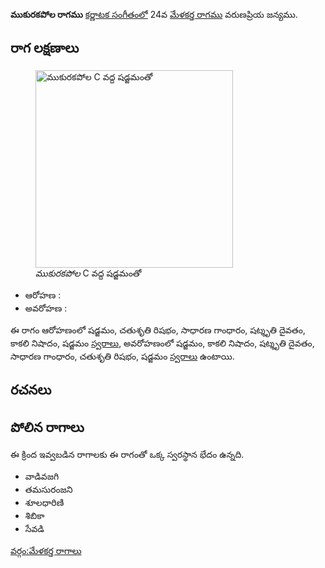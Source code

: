 {{Infobox ragam
	| name          	= ముకురకపోల
	| synonym	    	= 
	| mela          	= 
	| chakra        	= 
	| janaka        	= 
	| type          	= ఔదవ
	| arohanam      	= {{svaraC|S|R2|G2|D3|N3|S'}} 
	| avarohanam    	= {{svaraC|S'|N3|D3|G2|R2|S}}
	| jeeva         	=
	| chhaya        	=
	| nyasa         	=
	| vishesha      	= 
	| equivalent  		= 
}}
{{కర్ణాటక సంగీత రాగాలు}}
'''ముకురకపోల రాగము''' [[కర్ణాటక సంగీతం]]లో 24వ [[మేళకర్త రాగము]] వరుణప్రియ జన్యము. 


==రాగ లక్షణాలు==
[[Image:mukurakapola_kb2wiki.png|thumb|right|316px|''ముకురకపోల'' C వద్ద షడ్జమంతో]]

* ఆరోహణ : {{svaraC|S|R2|G2|D3|N3|S'}} 
* అవరోహణ : {{svaraC|S'|N3|D3|G2|R2|S}}

ఈ రాగం ఆరోహణంలో షడ్జమం, చతుశృతి రిషభం, సాధారణ  గాంధారం, షట్శృతి దైవతం, కాకలి  నిషాదం, షడ్జమం [[స్వరాలు]], అవరోహణంలో షడ్జమం, కాకలి  నిషాదం, షట్శృతి దైవతం, సాధారణ  గాంధారం, చతుశృతి రిషభం, షడ్జమం [[స్వరాలు]] ఉంటాయి.

==రచనలు==



==పోలిన రాగాలు==
ఈ క్రింద ఇవ్వబడిన రాగాలకు ఈ రాగంతో ఒక్క స్వరస్థాన భేదం ఉన్నది.
* వాడివజగి
* తమసురంజని
*  శూలధారిణి
* శిబికా
* సేవడి



[[వర్గం:మేళకర్త రాగాలు]]